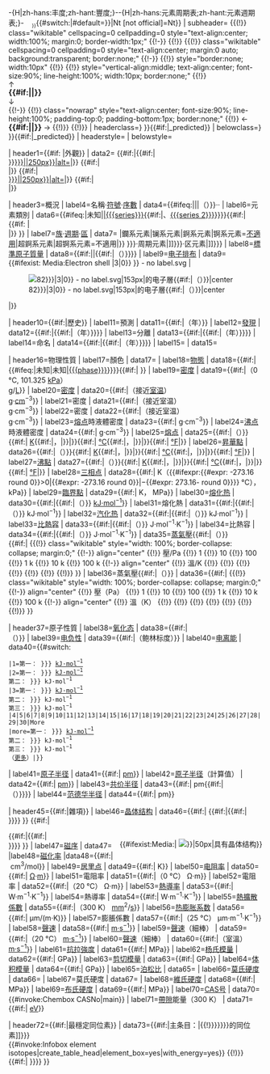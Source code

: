 <!-- 繁简转换 -->-{H|zh-hans:丰度;zh-hant:豐度;}--{H|zh-hans:元素周期表;zh-hant:元素週期表;}-
{{Infobox
| title={{#if:{{{name|}}}|{{{name}}}|{{PAGENAME}}}}&nbsp;&nbsp;&nbsp;<sub><span style="font-size:smaller">{{{number|{{main other||00}}}}}</span></sub>{{#switch:{{{symbol}}}|#default={{{symbol|{{main other||Xx}}}}}|Nt [not official]=Nt}}
| subheader=
<!--元素週期表開始-->{{(!}} class="wikitable" cellspacing=0 cellpadding=0 style="text-align:center; width:100%; margin:0; border-width:1px;"
{{!-}}
{{!}}
{{(!}} class="wikitable" cellspacing=0 cellpadding=0 style="text-align:center; margin:0 auto; background:transparent; border:none;"
{{!-}}
{{!}} style="border:none; width:10px" {{!}} {{NavPeriodicTable|number={{{number|0}}}}}
{{!}} style="vertical-align:middle; text-align:center; font-size:90%; line-height:100%;  width:10px; border:none;" {{!}} {{{above}}}<br>↑<br><span style="font-size:110%; line-height:110%;">'''{{#if:{{{name|}}}|{{{name}}}|{{FULLPAGENAME}}}}'''</span><br>↓<br>{{{below}}}
{{!-}}
{{!}} class="nowrap" style="text-align:center; font-size:90%; line-height:100%; padding-top:0; padding-bottom:1px; border:none;" {{!}} {{{left}}} ← <span style="font-size:110%; line-height:110%;">'''{{#if:{{{name}}}|{{{name}}}|{{FULLPAGENAME}}}}'''</span> → {{{right}}}
{{!)}}
{{!)}}<!--元素週期表終結-->
| headerclass={{PeriodicTableStyle|{{{predicted series|{{{series|null}}}}}} }}{{#if:{{{predicted series|}}}|_predicted}}
| belowclass={{PeriodicTableStyle|{{{predicted series|{{{series|null}}}}}} }}{{#if:{{{predicted series|}}}|_predicted}}
| headerstyle={{Infobox element/headers|{{{series color|}}}|{{{series}}}|{{{phase color|}}}|{{{phase}}} }}
| belowstyle={{Infobox element/headers|{{{series color|}}}|{{{series}}}|{{{phase color|}}}|{{{phase}}} }}

| header1={{#if:{{{appearance|}}}{{{image name|}}}{{{image name comment|}}}{{{image name 2 coment|}}} |外觀}}
| data2={{{appearance|}}}<!--
 -->{{#if:{{{image name|}}}|{{#if:{{{appearance|}}}|<br />}}[[file:{{{image name}}}{{!}}{{#if:{{{image size|}}}|{{{image size}}}|250px}}|alt={{{image alt|}}}]]|}}<!--
 -->{{#if:{{{image name comment|}}}|<br />{{{image name comment}}}|}}<!--
 -->{{#if:{{{image name 2|}}}|<br />[[file:{{{image name 2}}}{{!}}{{#if:{{{image size 2|}}}|{{{image size 2|}}}|250px}}|alt={{{image alt 2|}}}]]|}}<!--
 -->{{#if:{{{image name 2 comment|}}}|<br />{{{image name 2 comment}}}|}}

| header3=概況
| label4=名稱·[[元素列表|符號]]·[[原子序数|序數]]
| data4={{#ifeq:{{{name}}}|{{{symbol}}}|{{{enname}}}|{{{name}}}（{{{enname}}}）}}·{{{symbol}}}·{{{number}}}
<!--
| label5=讀音
| data5={{{pronounce|}}}
-->
| label6=元素類別
| data6={{#ifeq:{{{series}}}|未知|{{{series}}}|[[{{{series}}}]]{{#if:{{{series 2|}}}|、[[{{{series 2}}}]]}}}}{{#if:{{{series comment|}}}| {{#if:{{{series|}}} |<br />|}}{{{series comment|}}} }}
| label7=[[族 (化学)|族]]·[[元素周期|週期]]·[[元素分区|區]]
| data7={{{group link|{{#switch:{{{series}}} |鑭系元素|镧系元素|錒系元素|锕系元素=[[3族元素|不適用]]|超錒系元素|超锕系元素=不適用|[[{{{group}}}族元素|{{{group}}}]]}} }}}·{{{period link|[[第{{{period}}}周期元素|{{{period}}}]]}}}·{{{block link|[[{{{block}}}区元素|{{{block}}}]]}}}
| label8=[[原子量|標準原子質量]]
| data8={{#if:{{{atomic mass comment|}}}|{{{atomic mass comment}}}|{{{atomic mass}}}{{#if:{{{atomic mass 2|}}}|（{{{atomic mass 2}}}）}}}}
| label9=[[电子排布]]
| data9={{{electron configuration}}}<br />{{{electrons per shell}}}
{{#ifexist: Media:Electron shell {{padleft:{{{number|{{template other|82}}}}}|3|0}} {{ucfirst:{{{enname|{{template other|lead}}}}}}} - no label.svg | <div style="border:0; margin:0 auto;">[[File:Electron shell {{padleft:{{{number|82}}}|3|0}} {{ucfirst:{{{enname|lead}}}}} - no label.svg|153px|{{{name|lead}}}的电子層{{#if:{{{electrons per shell|}}}|（{{{electrons per shell|}}}）}}|center]]</div>|[[Category:缺少图像的周期表信息框模板|{{PAGENAME}}]]}}

| header10={{#if:{{{predicted by|}}}{{{prediction date |}}}{{{discovered by|}}}{{{discovery date|}}}{{{first isolation by|}}}{{{first isolation date|}}}{{{named by|}}}{{{named date|}}}{{{history comment|}}}|歷史}}
| label11=預測
| data11={{{predicted by|}}}{{#if:{{{prediction date|}}}|（{{{prediction date|}}}年）}}
| label12=[[化學元素發現年表|發現]]
| data12={{{discovered by|}}}{{#if:{{{discovery date|}}}|{{#if:{{{discovered by|}}}|（{{{discovery date|}}}年）}}}}
| label13=分離
| data13={{{first isolation by|}}}{{#if:{{{first isolation date|}}}|{{#if:{{{first isolation by|}}}|（{{{first isolation date|}}}年）}}}}
| label14=命名
| data14={{{named by|}}}{{#if:{{{named date|}}}|{{#if:{{{named by|}}}|（{{{named date|}}}年）}}}}
| label15={{{history comment label|}}}
| data15={{{history comment|}}}

| header16=物理性質
| label17=顏色
| data17={{{color|}}}
| label18=[[相 (物质)|物態]]
| data18={{#if:{{{phase|}}}|{{#ifeq:{{{phase|}}}|未知|未知|[[{{{phase}}}]]}}}}{{#if:{{{phase comment|}}}|{{{phase comment}}} }}
| label19=[[密度]]
| data19={{#if:{{{density gplstp|}}}|（0 °C, 101.325 [[帕斯卡|kPa]]）<br />{{{density gplstp}}} [[克|g]]/[[公升|L]]}}
| label20=[[密度]]
| data20={{#if:{{{density gpcm3nrt|}}}|（接近[[室温]]）<br />{{{density gpcm3nrt}}} [[克|g]]·[[厘米|cm]]<sup>−3</sup>}}
| label21=密度
| data21={{#if:{{{density gpcm3nrt 2|}}}|（接近室温）<br />{{{density gpcm3nrt 2}}} g·cm<sup>−3</sup>}}
| label22=密度
| data22={{#if:{{{density gpcm3nrt 3|}}}|（接近室温）<br />{{{density gpcm3nrt 3}}} g·cm<sup>−3</sup>}}
| label23=[[熔点]]時液體密度
| data23={{#if:{{{density gpcm3mp|}}}|{{{density gpcm3mp}}} g·cm<sup>−3</sup>}}
| label24=[[沸点]]時液體密度
| data24={{#if:{{{density gpcm3bp|}}}|{{{density gpcm3bp}}} g·cm<sup>−3</sup>}}
| label25=[[熔点]]
| data25={{#if:{{{melting point pressure|}}}|（{{{melting point pressure}}}）}}{{#if:{{{melting point K|}}}|{{{melting point K}}} [[开尔文|K]]{{#if:{{{melting point C|}}}{{{melting point F|}}}|，|}}|}}{{#if:{{{melting point C|}}}|{{{melting point C}}} [[摄氏温标|°C]]{{#if:{{{melting point F|}}}|，|}}|}}{{#if:{{{melting point F|}}}|{{{melting point F}}} [[华氏温标|°F]]|}}
| label26=[[昇華點]]
| data26={{#if:{{{sublimation point pressure|}}}|（{{{sublimation point pressure}}}）}}{{#if:{{{sublimation point K|}}}|{{{sublimation point K}}} [[开尔文|K]]{{#if:{{{sublimation point C|}}}{{{sublimation point F|}}}|，|}}|}}{{#if:{{{sublimation point C|}}}|{{{sublimation point C}}} [[摄氏温标|°C]]{{#if:{{{sublimation point F|}}}|，|}}|}}{{#if:{{{sublimation point F|}}}|{{{sublimation point F}}} [[华氏温标|°F]]|}}
| label27=[[沸點]]
| data27={{#if:{{{boiling point pressure|}}}|（{{{boiling point pressure}}}）}}{{#if:{{{boiling point K|}}}|{{{boiling point K}}} [[开尔文|K]]{{#if:{{{boiling point C|}}}{{{boiling point F|}}}|，|}}|}}{{#if:{{{boiling point C|}}}|{{{boiling point C}}} [[摄氏温标|°C]]{{#if:{{{boiling point F|}}}|，|}}|}}{{#if:{{{boiling point F|}}}|{{{boiling point F}}} [[华氏温标|°F]]|}}
| label28=[[三相点]]
| data28={{#if:{{{triple point K|}}}{{{triple point kPa|}}}|{{{triple point K}}} K（{{#ifexpr:{{#expr: {{{triple point K}}}-273.16 round 0}}>0|{{#expr: {{{triple point K}}}-273.16 round 0}}|−{{#expr: 273.16-{{{triple point K}}} round 0}}}} °C），{{{triple point kPa}}} kPa}}
| label29=[[临界点 (热力学)|臨界點]]
| data29={{#if:{{{critical point|}}}{{{critical point MPa|}}}|{{{critical point K}}} K，{{{critical point MPa}}} MPa}}
| label30=[[熔化热]]
| data30={{#if:{{{heat fusion|}}}|{{#if:{{{heat fusion pressure|}}}|（{{{heat fusion pressure}}}）}}{{{heat fusion}}} [[焦耳每摩尔|kJ·mol<sup>−1</sup>]]}}
| label31=熔化熱
| data31={{#if:{{{heat fusion 2|}}}|{{#if:{{{heat fusion pressure|}}}|（{{{heat fusion pressure}}}）}}{{{heat fusion 2}}} kJ·mol<sup>−1</sup>}}
| label32=[[汽化热]]
| data32={{#if:{{{heat vaporization|}}}|{{#if:{{{heat vaporization pressure|}}}|（{{{heat vaporization pressure}}}）}}{{{heat vaporization}}} kJ·mol<sup>−1</sup>}}
| label33=[[比熱容]]
| data33={{#if:{{{heat capacity|}}}|{{#if:{{{heat capacity pressure|}}}|（{{{heat capacity pressure}}}）}}{{{heat capacity}}} J·mol<sup>−1</sup>·K<sup>−1</sup>}}
| label34=比熱容
| data34={{#if:{{{heat capacity 2|}}}|{{#if:{{{heat capacity pressure|}}}|（{{{heat capacity pressure}}}）}}{{{heat capacity 2}}} J·mol<sup>−1</sup>·K<sup>−1</sup>}}
| data35=[[蒸氣壓]]{{#if:{{{vapor pressure comment|}}}|（{{{vapor pressure comment}}}）}}<br />{{#if:{{{vapor pressure 100 k|}}}|
{{(!}} class="wikitable" style="width: 100%; border-collapse: collapse; margin:0;"
{{!-}} align="center"
{{!}} 壓/Pa
{{!}} 1
{{!}} 10
{{!}} 100
{{!}} 1 k
{{!}} 10 k
{{!}} 100 k
{{!-}} align="center"
{{!}} 溫/K
{{!}} {{{vapor pressure 1| }}}
{{!}} {{{vapor pressure 10| }}}
{{!}} {{{vapor pressure 100| }}}
{{!}} {{{vapor pressure 1 k| }}}
{{!}} {{{vapor pressure 10 k| }}}
{{!}} {{{vapor pressure 100 k| }}}
{{!)}}
}}
| label36=蒸氣壓{{#if:{{{vapor pressure comment 2|}}}|（{{{vapor pressure comment 2}}}）}}
| data36={{#if:{{{vapor pressure 100 k 2|}}}|
{{(!}} class="wikitable" style="width: 100%; border-collapse: collapse; margin:0;"
{{!-}} align="center"
{{!}} 壓（Pa）
{{!}} 1
{{!}} 10
{{!}} 100
{{!}} 1 k
{{!}} 10 k
{{!}} 100 k
{{!-}} align="center"
{{!}} 溫（K）
{{!}} {{{vapor pressure 1 2| }}}
{{!}} {{{vapor pressure 10 2| }}}
{{!}} {{{vapor pressure 100 2| }}}
{{!}} {{{vapor pressure 1 k 2| }}}
{{!}} {{{vapor pressure 10 k 2| }}}
{{!}} {{{vapor pressure 100 k 2| }}}
{{!)}}
}}

| header37=原子性質
| label38=[[氧化态]]
| data38={{{oxidation states}}}{{#if:{{{oxidation states comment|}}}|<br />（{{{oxidation states comment}}}）}}
| label39=[[电负性]]
| data39={{#if:{{{electronegativity|}}}|{{{electronegativity}}}（鲍林标度）}}
| label40=[[电离能]]
| data40={{#switch:{{{number of ionization energies}}}
 |1=第一：{{{ionization energy 1|{{{1st ionization energy}}} }}} [[焦耳每摩尔|kJ·mol<sup>−1</sup>]]
 |2=第一：{{{ionization energy 1|{{{1st ionization energy}}} }}} [[焦耳每摩尔|kJ·mol<sup>−1</sup>]]<br />
第二：{{{ionization energy 2|{{{2nd ionization energy}}} }}} kJ·mol<sup>−1</sup>
 |3=第一：{{{ionization energy 1|{{{1st ionization energy}}} }}} [[焦耳每摩尔|kJ·mol<sup>−1</sup>]]<br />
第二：{{{ionization energy 2|{{{2nd ionization energy}}} }}} kJ·mol<sup>−1</sup><br />
第三：{{{ionization energy 3|{{{3rd ionization energy}}} }}} kJ·mol<sup>−1</sup>
 |4|5|6|7|8|9|10|11|12|13|14|15|16|17|18|19|20|21|22|23|24|25|26|27|28|29|30|More
 |more=第一：{{{ionization energy 1|{{{1st ionization energy}}} }}} [[焦耳每摩尔|kJ·mol<sup>−1</sup>]]<br />
第二：{{{ionization energy 2|{{{2nd ionization energy}}} }}} kJ·mol<sup>−1</sup><br />
第三：{{{ionization energy 3|{{{3rd ionization energy}}} }}} kJ·mol<sup>−1</sup><br />
（[[电离能表|更多]]）|}}
| label41=[[原子半径]]
| data41={{#if:{{{atomic radius|}}}|{{{atomic radius}}} [[皮米|pm]]}}
| label42=[[原子半径]]（計算值）
| data42={{#if:{{{atomic radius calculated|}}}|{{{atomic radius calculated}}} [[皮米|pm]]}}
| label43=[[共价半径]]
| data43={{#if:{{{covalent radius|}}}|{{{covalent radius}}} pm{{#if:{{{covalent radius comment|}}}|<br />（{{{covalent radius comment}}}）}}}}
| label44=[[范德华半径]]
| data44={{#if:{{{Van der Waals radius|}}}|{{{Van der Waals radius}}} pm}}

| header45={{#if:{{{CAS number|}}}|雜項}}
| label46=[[晶体结构]]
| data46={{#if:{{{crystal structure|}}}{{{crystal structure comment|}}}|
{{Infobox element/crystal structure wikilink|{{{crystal structure|}}}}}{{{crystal structure ref|}}}
<!--<div style="float:right; border:none;">{{#ifexist:Media:{{Infobox element/crystal structure image| {{{crystal structure|}}}}}| [[File:{{Infobox element/crystal structure image| {{{crystal structure|}}}}}|50px|{{{name}}}具有{{{crystal structure}}}晶體結構]]}}</div>-->{{#if:{{{crystal structure comment|}}}|{{#if:{{{crystal structure|}}}|<br />{{clear}}}}{{{crystal structure comment|}}}}}
}}
{{#if:{{{crystal structure2|}}}{{{crystal structure comment2|}}}|
{{Infobox element/crystal structure wikilink|{{{crystal structure2|}}}}}{{{crystal structure ref2|}}}
<div style="float:right; border:none;">{{#ifexist:Media:{{Infobox element/crystal structure image| {{{crystal structure2|}}}}}| [[File:{{Infobox element/crystal structure image| {{{crystal structure2|}}}}}|50px|{{ucfirst: {{{name}}}}}具有{{{crystal structure2}}}晶体结构]]}}</div>{{#if:{{{crystal structure comment2|}}}|{{#if:{{{crystal structure2|}}}|<br />{{clear}}}}{{{crystal structure comment2|}}}}}
}}
| label47=[[磁|磁序]]
| data47={{{magnetic ordering|}}}
|label48=[[磁化率]]
|data48={{#if:{{{magnetic susceptibility|}}}|{{{magnetic susceptibility|}}}&nbsp;cm<sup>3</sup>/mol{{{magnetic susceptibility ref|}}}}}
| label49=[[居里点]]
| data49={{#if:{{{Curie point|}}}|{{{Curie point}}} K}}
| label50=[[电阻率]]
| data50={{#if:{{{electrical resistivity|}}}|{{{electrical resistivity}}} {{{electrical resistivity unit prefix|}}}[[歐姆|Ω]]·[[米 (单位)|m]]}}
| label51=電阻率
| data51={{#if:{{{electrical resistivity at 0|}}}|（0 °C）{{{electrical resistivity at 0}}} {{{electrical resistivity unit prefix|}}}Ω·m}}
| label52=電阻率
| data52={{#if:{{{electrical resistivity at 20|}}}|（20 °C）{{{electrical resistivity at 20}}} {{{electrical resistivity unit prefix|}}}Ω·m}}
| label53=[[熱導率]]
| data53={{#if:{{{thermal conductivity|}}}|{{{thermal conductivity}}} W·m<sup>−1</sup>·K<sup>−1</sup>}}
| label54=熱導率
| data54={{#if:{{{thermal conductivity 2|}}}|{{{thermal conductivity 2}}} W·m<sup>−1</sup>·K<sup>−1</sup>}}
| label55=[[熱擴散係數]]
| data55={{#if:{{{thermal diffusivity|}}}|（300 K）{{{thermal diffusivity}}} [[毫米|mm]]<sup>2</sup>/[[秒|s]]}}
| label56=[[热膨胀系数]]
| data56={{#if:{{{thermal expansion|}}}|{{{thermal expansion}}} µm/(m·K)}}
| label57=膨脹係數
| data57={{#if:{{{thermal expansion at 25|}}}|（25 °C）{{{thermal expansion at 25}}} µm·m<sup>−1</sup>·K<sup>−1</sup>}}
| label58=[[音速|聲速]]
| data58={{#if:{{{speed of sound|}}}|{{{speed of sound}}} [[米每秒|m·s<sup>−1</sup>]]}}
| label59=[[音速|聲速]]（細棒）
| data59={{#if:{{{speed of sound rod at 20|}}}|（20 °C）{{{speed of sound rod at 20}}} [[米每秒|m·s<sup>−1</sup>]]}}
| label60=[[音速|聲速]]（細棒）
| data60={{#if:{{{speed of sound rod at r.t.|}}}|（室溫）{{{speed of sound rod at r.t.}}} [[米每秒|m·s<sup>−1</sup>]]}}
| label61=[[抗拉強度]]
| data61={{#if:{{{Tensile strength|}}}|{{{Tensile strength}}} MPa}}
| label62=[[杨氏模量]]
| data62={{#if:{{{Young's modulus|}}}|{{{Young's modulus}}} GPa}}
| label63=[[剪切模量]]
| data63={{#if:{{{Shear modulus|}}}|{{{Shear modulus}}} GPa}}
| label64=[[体积模量]]
| data64={{#if:{{{Bulk modulus|}}}|{{{Bulk modulus}}} GPa}}
| label65=[[泊松比]]
| data65={{{Poisson ratio|}}}
| label66=[[莫氏硬度]]
| data66={{{Mohs hardness|}}}
| label67=莫氏硬度
| data67={{{Mohs hardness 2|}}}
| label68=[[維氏硬度]]
| data68={{#if:{{{Vickers hardness|}}}|{{{Vickers hardness}}} MPa}}
| label69=[[布氏硬度]]
| data69={{#if:{{{Brinell hardness|}}}|{{{Brinell hardness}}} MPa}}
| label70=[[CAS号]]
| data70={{#invoke:Chembox CASNo|main}}
| label71=[[能隙|帶隙]]能量（300 K）
| data71={{#if:{{{Band gap|}}}|{{{Band gap}}} [[電子伏特|eV]]}}

| header72={{#if:{{{isotopes|}}}|最穩定同位素}}
| data73={{#if:{{{isotopes|}}}|主条目：{{{isotopes_page|[[{{#if:{{{isotopes_page_link|}}}|{{{isotopes_page_link}}}{{!}}}}{{{isotopes_page_name|{{{name}}}}}}的同位素]]}}}<br />
{{#invoke:Infobox element isotopes|create_table_head|element_box=yes|with_energy=yes}}
{{{isotopes}}}
{{!)}}
{{#if:{{{isotopes comment|}}}|
{{{isotopes comment}}} }}}}
}}<noinclude>
{{documentation}}<!-- place category and language links on the /documentation page, not here -->
</noinclude>